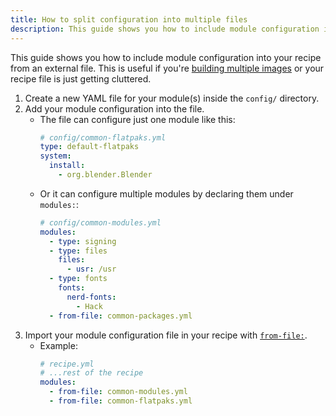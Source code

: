 ```yaml
---
title: How to split configuration into multiple files
description: This guide shows you how to include module configuration into your recipe from an external file.
---
```


This guide shows you how to include module configuration into your recipe from an external file. This is useful if you're [building multiple images](/how-to/multiple-images) or your recipe file is just getting cluttered.

1. Create a new YAML file for your module(s) inside the `config/` directory.
2. Add your module configuration into the file.
   - The file can configure just one module like this:
     ```yaml
     # config/common-flatpaks.yml
     type: default-flatpaks
     system:
       install:
         - org.blender.Blender
     ```
   - Or it can configure multiple modules by declaring them under `modules:`:
     ```yaml
     # config/common-modules.yml
     modules:
       - type: signing
       - type: files
         files:
           - usr: /usr
       - type: fonts
         fonts:
           nerd-fonts:
             - Hack
       - from-file: common-packages.yml
     ```
3. Import your module configuration file in your recipe with [`from-file:`](http://localhost:4321/reference/recipe/#modules).
   - Example:
     ```yaml
     # recipe.yml
     # ...rest of the recipe
     modules:
       - from-file: common-modules.yml
       - from-file: common-flatpaks.yml
     ```
